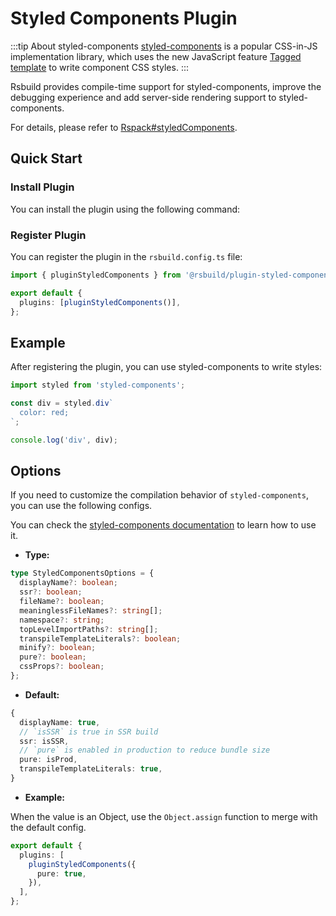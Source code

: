 # Styled Components Plugin


<SourceCode href="https://github.com/web-infra-dev/rsbuild/tree/main/packages/plugin-styled-components" />

:::tip About styled-components
[styled-components](https://styled-components.com/) is a popular CSS-in-JS implementation library, which uses the new JavaScript feature [Tagged template](https://developer.mozilla.org/en-US/docs/Web/JavaScript/Reference/Template_literals#tagged_templates) to write component CSS styles.
:::

Rsbuild provides compile-time support for styled-components, improve the debugging experience and add server-side rendering support to styled-components.

For details, please refer to [Rspack#styledComponents](https://rspack.dev/guide/builtin-swc-loader#optionsrspackexperimentsstyledcomponents).

## Quick Start

### Install Plugin

You can install the plugin using the following command:


<PackageManagerTabs command="add @rsbuild/plugin-styled-components -D" />

### Register Plugin

You can register the plugin in the `rsbuild.config.ts` file:

```ts title="rsbuild.config.ts"
import { pluginStyledComponents } from '@rsbuild/plugin-styled-components';

export default {
  plugins: [pluginStyledComponents()],
};
```

## Example

After registering the plugin, you can use styled-components to write styles:

```ts
import styled from 'styled-components';

const div = styled.div`
  color: red;
`;

console.log('div', div);
```

## Options

If you need to customize the compilation behavior of `styled-components`, you can use the following configs.

You can check the [styled-components documentation](https://rspack.dev/guide/loader#optionsrspackexperimentsstyledcomponents) to learn how to use it.

- **Type:**

```ts
type StyledComponentsOptions = {
  displayName?: boolean;
  ssr?: boolean;
  fileName?: boolean;
  meaninglessFileNames?: string[];
  namespace?: string;
  topLevelImportPaths?: string[];
  transpileTemplateLiterals?: boolean;
  minify?: boolean;
  pure?: boolean;
  cssProps?: boolean;
};
```

- **Default:**

```ts
{
  displayName: true,
  // `isSSR` is true in SSR build
  ssr: isSSR,
  // `pure` is enabled in production to reduce bundle size
  pure: isProd,
  transpileTemplateLiterals: true,
}
```

- **Example:**

When the value is an Object, use the `Object.assign` function to merge with the default config.

```ts title="rsbuild.config.ts"
export default {
  plugins: [
    pluginStyledComponents({
      pure: true,
    }),
  ],
};
```

